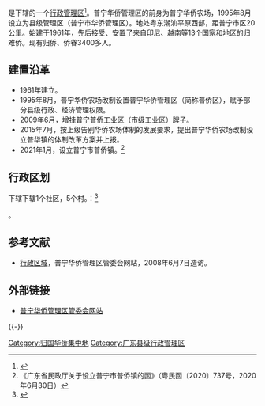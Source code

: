 {{中国乡级行政区|44/52/81/404/000
| 总面积 = 15.63平方公里
| 总人口 = 约2.8万人
}}

'''{{PAGENAMEBASE}}'''是{{PRC admin/fullname|44/52/81/404/000|3}}下辖的一个[[行政管理区|行政管理区]]<ref>{{PRC admin/ref sgc|{{PRC admin/parent|44/52/81/404/000}}}}</ref>。普宁华侨管理区的前身为普宁华侨农场，1995年8月设立为县级管理区（普宁市华侨管理区）。{{PAGENAMEBASE}}地处粤东潮汕平原西部，距普宁市区20公里。始建于1961年，先后接受、安置了来自印尼、越南等13个国家和地区的归难侨。现有归侨、侨眷3400多人。

==建置沿革==
* 1961年建立。
* 1995年8月，普宁华侨农场改制设置普宁华侨管理区（简称普侨区），赋予部分县级行政、经济管理权限。
* 2009年6月，增挂普宁普侨工业区（市级工业区）牌子。
* 2015年7月，按上级告别华侨农场体制的发展要求，提出普宁华侨农场改制设立普华镇的体制改革方案并上报。
* 2021年1月，设立普宁市普侨镇。<ref>《广东省民政厅关于设立普宁市普侨镇的函》（粤民函〔2020〕737号，2020年6月30日）</ref>

== 行政区划 ==

{{PAGENAMEBASE}}下辖下辖1个社区，5个村。：<ref>{{PRC admin/ref sgc|44/52/81/404/000}}</ref>

{{PRC admin/children|44/52/81/404/000}}。

==参考文献==
{{Reflist}}
*[http://www.pqq.gov.cn/bqgk.asp?title=行政区域 行政区域]{{dead link|date=2018年3月 |bot=InternetArchiveBot |fix-attempted=yes }}，普宁华侨管理区管委会网站，2008年6月7日造访。

==外部链接==
*[https://web.archive.org/web/20080522181701/http://www.pqq.gov.cn/ 普宁华侨管理区管委会网站]

{{-}}

{{PRC admin/navcat|44/52/81/404/000}}

[[Category:归国华侨集中地|Category:归国华侨集中地]]
[[Category:广东县级行政管理区|Category:广东县级行政管理区]]
